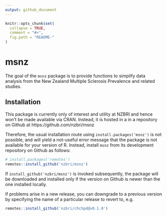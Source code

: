 ```yaml
---
output: github_document
---
```


<!-- README.md is generated from README.Rmd. Please edit that file -->

```r
knitr::opts_chunk$set(
  collapse = TRUE,
  comment = "#>",
  fig.path = "README-"
)
```

# msnz

The goal of the `msnz` package is to provide functions to simplify data 
analysis from the New Zealand Multiple Sclerosis Prevalence and related studies.

## Installation

This package is currently only of interest and utility at NZBRI and hence won't 
 be made available via CRAN. Instead, it is hosted in a in a repository on 
 Github at https://github.com/nzbri/msnz
 
 Therefore, the usual installation route using `install.packages('msnz')` is 
 not possible, and will yield a not-useful error message that the package is not
 available for your version of R. Instead, install `msnz` from its development
 repository on Github as follows:

```r
# install.packages('remotes')
remotes::install_github('nzbri/msnz')
```
If `install_github('nzbri/msnz')` is invoked subsequently, the package will be
downloaded and installed only if the version on Github is newer than the one 
installed locally.

If problems arise in a new release, you can downgrade to a previous version by 
specifying the name of a particular release to revert to, e.g.

```r
remotes::install_github('nzbri/chchpd@v0.1.0')
```
